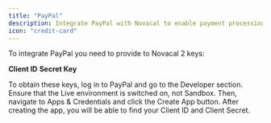```yaml
---
title: "PayPal"
description: Integrate PayPal with Novacal to enable payment processing for your paid event types.
icon: "credit-card"
---
```


To integrate PayPal you need to provide to Novacal 2 keys:

**Client ID**
**Secret Key**

To obtain these keys, log in to PayPal and go to the Developer section. Ensure that the Live environment is switched on, not Sandbox. Then, navigate to Apps & Credentials and click the Create App button. After creating the app, you will be able to find your Client ID and Client Secret.
